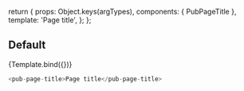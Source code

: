 
<Meta title="Components/pub-page-title" component={PubPageTitle} />

  return {
    props: Object.keys(argTypes),
    components: { PubPageTitle },
    template: '<pub-page-title v-bind="$props">Page title</pub-page-title>',
  };
};

## Default

<Canvas>
  <Story name="Default">{Template.bind({})}</Story>
</Canvas>

```javascript
<pub-page-title>Page title</pub-page-title>
```

<ArgsTable story="Default" />
